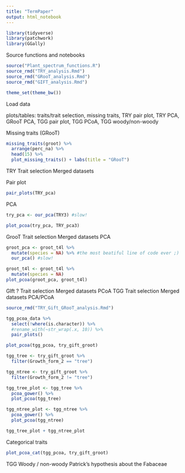 ```yaml
---
title: "TermPaper"
output: html_notebook
---
```

```r
library(tidyverse)
library(patchwork)
library(GGally)
```

Source functions and notebooks
```r
source("Plant_spectrum_functions.R")
source_rmd("TRY_analysis.Rmd")
source_rmd("GRooT_analysis.Rmd")
source_rmd("GIFT_analysis.Rmd")
```


```r
theme_set(theme_bw())
```

Load data


plots/tables: traits/trait selection, missing traits, TRY pair plot, TRY PCA, GRooT PCA, TGG pair plot, TGG PCoA, TGG woody/non-woody

Missing traits (GRooT)
```r
missing_traits(groot) %>% 
  arrange(perc_na) %>% 
  head(15) %>% 
  plot_missing_traits() + labs(title = "GRooT")
```

TRY
  Trait selection
  Merged datasets
  
  Pair plot
```r
pair_plots(TRY_pca)
```

  PCA
```r
try_pca <- our_pca(TRY3) #slow!
```


```r
plot_pcoa(try_pca, TRY_pca3)
```
  
GrooT
  Trait selection
  Merged datasets
  PCA
  
```r
groot_pca <- groot_t4l %>% 
  mutate(species = NA) %>% #the most beatiful line of code ever ;)
  our_pca() #slow!
```


```r
groot_t4l <- groot_t4l %>% 
  mutate(species = NA)
plot_pcoa(groot_pca, groot_t4l)
```
GIft ?
  Trait selection
  Merged datasets
  PCoA
TGG
  Trait selection
  Merged datasets
  PCA/PCoA

```r
source_rmd("TRY_Gift_GRooT_analysis.Rmd")
```


```r
tgg_pcoa_data %>% 
  select(!where(is.character)) %>% 
  #rename_with(~str_wrap(.x, 10)) %>% 
  pair_plots()
```

```r
plot_pcoa(tgg_pcoa, try_gift_groot)
```

```r
tgg_tree <- try_gift_groot %>% 
  filter(Growth_form_2 == "tree")

tgg_ntree <- try_gift_groot %>% 
  filter(Growth_form_2 != "tree")
```

```r
tgg_tree_plot <- tgg_tree %>% 
  pcoa_gower() %>% 
  plot_pcoa(tgg_tree)

tgg_ntree_plot <- tgg_ntree %>% 
  pcoa_gower() %>% 
  plot_pcoa(tgg_ntree)

tgg_tree_plot + tgg_ntree_plot
```

Categorical traits

```r
plot_pcoa_cat(tgg_pcoa, try_gift_groot)
```

TGG Woody / non-woody
Patrick’s hypothesis about the Fabaceae
